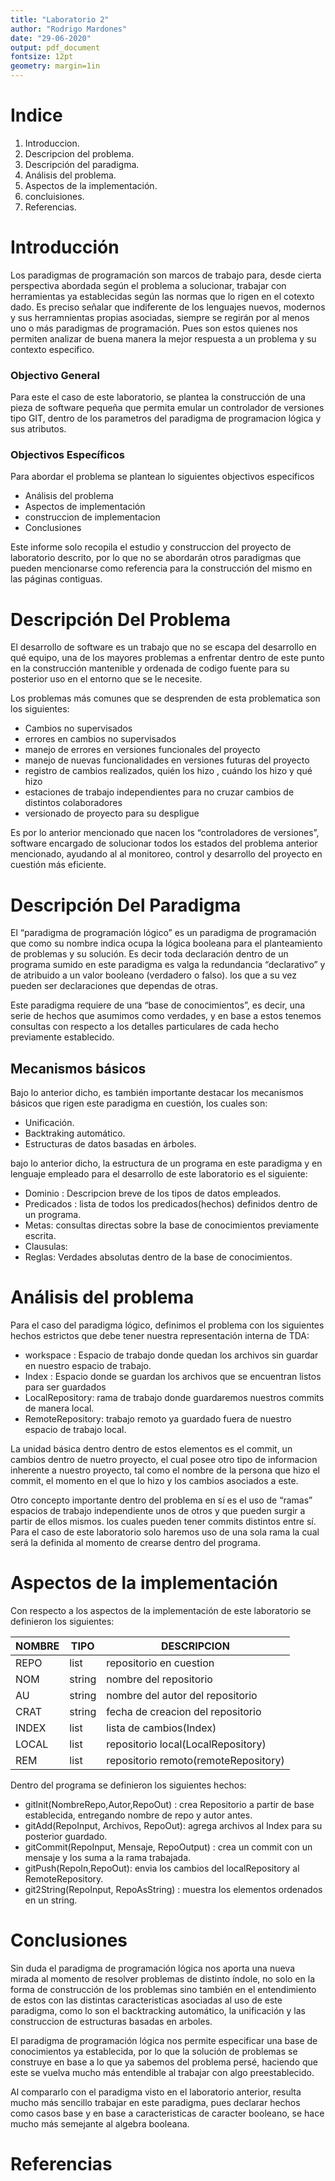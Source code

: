 ---
title: "Laboratorio 2"
author: "Rodrigo Mardones"
date: "29-06-2020"
output: pdf_document
fontsize: 12pt
geometry: margin=1in
---


\newpage

# Indice

1. Introduccion.
2. Descripcion del problema.
3. Descripción del paradigma.
4. Análisis del problema.
5. Aspectos de la implementación.
6. concluisiones.
7. Referencias.


\newpage 
# Introducción

Los paradigmas de programación son marcos de trabajo para, desde cierta perspectiva abordada según el problema a solucionar,  trabajar con herramientas ya establecidas según las normas que lo rigen en el cotexto dado.
Es preciso señalar que indiferente de los lenguajes nuevos, modernos y sus herramnientas propias asociadas, siempre se regirán por al menos uno o más paradigmas de programación. Pues son estos quienes nos permiten analizar de buena manera la mejor respuesta a un problema y su contexto especifico.


### Objectivo General

Para este el caso de este laboratorio, se plantea la construcción de una pieza de software pequeña que permita emular un controlador de versiones tipo GIT, dentro de los parametros del paradigma de programacion lógica y sus atributos.

### Objectivos Específicos

Para abordar el problema se plantean lo siguientes objectivos especificos

* Análisis del problema 
* Aspectos de implementación
* construccion de implementacion 
* Conclusiones


Este informe solo recopila el estudio y construccion del proyecto de laboratorio descrito, por lo que no se abordarán otros paradigmas que pueden mencionarse como referencia para la construcción del mismo en las páginas contiguas. 


\newpage

# Descripción Del Problema

El desarrollo de software es un trabajo que no se escapa del desarrollo en qué equipo, una de los mayores problemas a enfrentar dentro de este punto en la construcción mantenible y ordenada de codigo fuente para su
posterior uso en el entorno que se le necesite.

Los problemas más comunes que se desprenden de esta problematica son los siguientes:

- Cambios no supervisados
- errores en cambios no supervisados
- manejo de errores en versiones funcionales del proyecto
- manejo de nuevas funcionalidades en versiones futuras del proyecto
- registro de cambios realizados, quién los hizo , cuándo los hizo y qué hizo
- estaciones de trabajo independientes para no cruzar cambios de distintos colaboradores
- versionado de proyecto para su despligue

Es por lo anterior mencionado que nacen los "controladores de versiones", software encargado de solucionar todos los estados del problema anterior mencionado, ayudando al al monitoreo, control y desarrollo del proyecto en cuestión más eficiente.

\newpage

# Descripción Del Paradigma

El "paradigma de programación lógico" es un paradigma de programación que como su nombre indica ocupa la lógica booleana para el planteamiento de problemas y su solución. Es decir toda declaración dentro de un programa sumido en este paradigma es valga la redundancia "declarativo" y de atribuido a un valor booleano (verdadero o falso). los que a su vez pueden ser declaraciones que dependas de otras.

Este paradigma requiere de una "base de conocimientos", es decir, una serie de hechos que asumimos como verdades, y en base a estos tenemos consultas con respecto a los detalles particulares de cada hecho previamente establecido.

## Mecanismos básicos

Bajo lo anterior dicho, es también importante destacar los mecanismos básicos que rigen este paradigma en cuestión, los cuales son:

* Unificación.
* Backtraking automático.
* Estructuras de datos basadas en árboles.


bajo lo anterior dicho, la estructura de un programa en este paradigma y en lenguaje empleado para el desarrollo de este laboratorio es el siguiente:

* Dominio : Descripcion breve de los tipos de datos empleados.
* Predicados : lista de todos los predicados(hechos) definidos dentro de un programa.
* Metas: consultas directas sobre la base de conocimientos previamente escrita.
* Clausulas: 
* Reglas: Verdades absolutas dentro de la base de conocimientos.

\newpage
# Análisis del problema

Para el caso del paradigma lógico, definimos el problema con los siguientes hechos estrictos que debe tener nuestra representación interna de TDA:

* workspace : Espacio de trabajo donde quedan los archivos sin guardar en nuestro espacio de trabajo.
* Index : Espacio donde se guardan los archivos que se encuentran listos para ser guardados
* LocalRepository: rama de trabajo donde guardaremos nuestros commits de manera local.
* RemoteRepository: trabajo remoto ya guardado fuera de nuestro espacio de trabajo local.

La unidad básica dentro dentro de estos elementos es el commit, un cambios dentro de nuetro proyecto, el cual posee otro tipo de informacion inherente a nuestro proyecto, tal como el nombre de la persona que hizo el commit, el momento en el que lo hizo y los cambios asociados a este.

Otro concepto importante dentro del problema en sí es el uso de "ramas" espacios de trabajo independiente unos de otros y que pueden surgir a partir de ellos mismos. los cuales pueden tener commits distintos entre sí. Para el caso de este laboratorio solo haremos uso de una sola rama la cual será la definida al momento de crearse dentro del programa.

\newpage
# Aspectos de la implementación

Con respecto a los aspectos de la implementación de este laboratorio se definieron los siguientes:

|**NOMBRE** |  **TIPO** |**DESCRIPCION** | 
-----------| ----------|----------|
REPO| list | repositorio en cuestion
NOM | string | nombre del repositorio
AU  | string | nombre del autor del repositorio
CRAT | string | fecha de creacion del repositorio
INDEX | list | lista de cambios(Index)
LOCAL | list | repositorio local(LocalRepository)
REM | list | repositorio remoto(remoteRepository)


Dentro del programa se definieron los siguientes hechos:


* gitInit(NombreRepo,Autor,RepoOut) : crea Repositorio a partir de base establecida, entregando nombre de repo y autor antes.
* gitAdd(RepoInput, Archivos, RepoOut):  agrega archivos al Index para su posterior guardado.
* gitCommit(RepoInput, Mensaje, RepoOutput) : crea un commit con un mensaje y los suma a la rama trabajada.
* gitPush(RepoIn,RepoOut): envia los cambios del localRepository al RemoteRepository.
* git2String(RepoInput, RepoAsString) : muestra los elementos ordenados en un string.

\newpage
# Conclusiones 

Sin duda el paradigma de programación lógica nos aporta una nueva mirada al momento de resolver problemas de distinto índole, no solo en la forma de construcción de los problemas sino también en el entendimiento de estos con las distintas caracteristicas asociadas al uso de este paradigma, como lo son el backtracking automático, la unificación y las construccion de estructuras basadas en arboles.

El paradigma de programación lógica nos permite especificar una base de conocimientos ya establecida, por lo que la solución de problemas se construye en base a lo que ya sabemos del problema persé, haciendo que este se vuelva mucho más entendible al trabajar con algo preestablecido.

Al compararlo con el paradigma visto en el laboratorio anterior, resulta mucho más sencillo trabajar en este paradigma, pues declarar hechos como casos base y en base a caracteristicas de caracter booleano, se hace mucho más semejante al algebra booleana.


\newpage
# Referencias 
